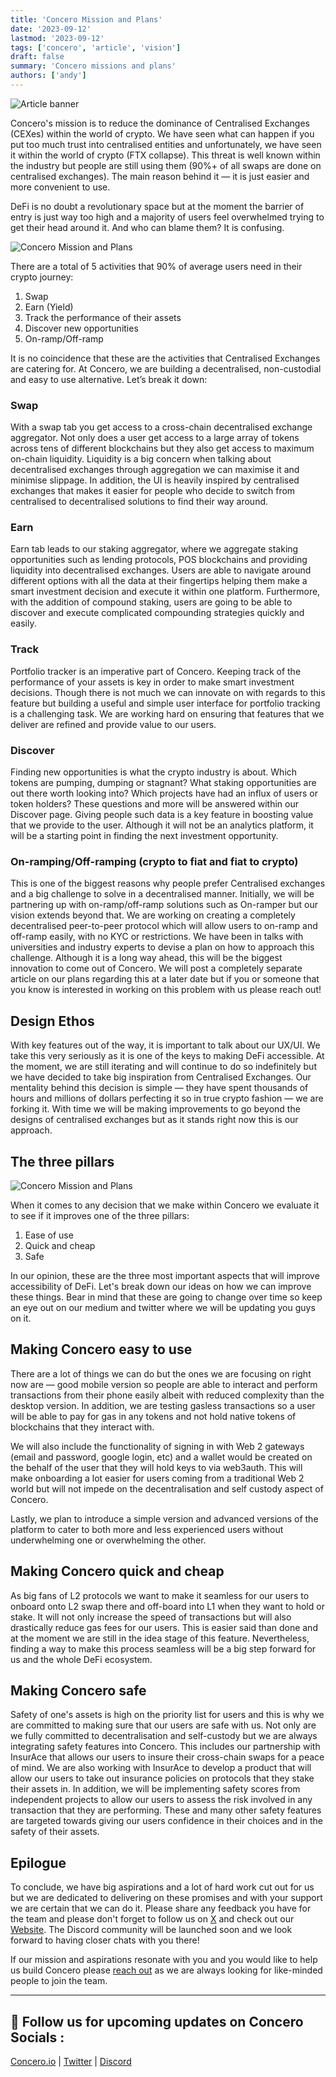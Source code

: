 ```yaml
---
title: 'Concero Mission and Plans'
date: '2023-09-12'
lastmod: '2023-09-12'
tags: ['concero', 'article', 'vision']
draft: false
summary: 'Concero missions and plans'
authors: ['andy']
---
```


![Article banner](/static/images/concero/article/concero-mission-plans/banner.webp)

Concero's mission is to reduce the dominance of Centralised Exchanges (CEXes) within the world of crypto. We have seen what can happen if you put too much trust into centralised entities and unfortunately, we have seen it within the world of crypto (FTX collapse). This threat is well known within the industry but people are still using them (90%+ of all swaps are done on centralised exchanges). The main reason behind it — it is just easier and more convenient to use.

DeFi is no doubt a revolutionary space but at the moment the barrier of entry is just way too high and a majority of users feel overwhelmed trying to get their head around it. And who can blame them? It is confusing.

![Concero Mission and Plans](/static/images/concero/article/concero-mission-plans/fig1.webp)

There are a total of 5 activities that 90% of average users need in their crypto journey:

1. Swap
2. Earn (Yield)
3. Track the performance of their assets
4. Discover new opportunities
5. On-ramp/Off-ramp

It is no coincidence that these are the activities that Centralised Exchanges are catering for. At Concero, we are building a decentralised, non-custodial and easy to use alternative. Let’s break it down:

### Swap

With a swap tab you get access to a cross-chain decentralised exchange aggregator. Not only does a user get access to a large array of tokens across tens of different blockchains but they also get access to maximum on-chain liquidity. Liquidity is a big concern when talking about decentralised exchanges through aggregation we can maximise it and minimise slippage. In addition, the UI is heavily inspired by centralised exchanges that makes it easier for people who decide to switch from centralised to decentralised solutions to find their way around.

### Earn

Earn tab leads to our staking aggregator, where we aggregate staking opportunities such as lending protocols, POS blockchains and providing liquidity into decentralised exchanges. Users are able to navigate around different options with all the data at their fingertips helping them make a smart investment decision and execute it within one platform. Furthermore, with the addition of compound staking, users are going to be able to discover and execute complicated compounding strategies quickly and easily.

### Track

Portfolio tracker is an imperative part of Concero. Keeping track of the performance of your assets is key in order to make smart investment decisions. Though there is not much we can innovate on with regards to this feature but building a useful and simple user interface for portfolio tracking is a challenging task. We are working hard on ensuring that features that we deliver are refined and provide value to our users.

### Discover

Finding new opportunities is what the crypto industry is about. Which tokens are pumping, dumping or stagnant? What staking opportunities are out there worth looking into? Which projects have had an influx of users or token holders? These questions and more will be answered within our Discover page. Giving people such data is a key feature in boosting value that we provide to the user. Although it will not be an analytics platform, it will be a starting point in finding the next investment opportunity.

### On-ramping/Off-ramping (crypto to fiat and fiat to crypto)

This is one of the biggest reasons why people prefer Centralised exchanges and a big challenge to solve in a decentralised manner. Initially, we will be partnering up with on-ramp/off-ramp solutions such as On-ramper but our vision extends beyond that. We are working on creating a completely decentralised peer-to-peer protocol which will allow users to on-ramp and off-ramp easily, with no KYC or restrictions. We have been in talks with universities and industry experts to devise a plan on how to approach this challenge. Although it is a long way ahead, this will be the biggest innovation to come out of Concero. We will post a completely separate article on our plans regarding this at a later date but if you or someone that you know is interested in working on this problem with us please reach out!

## Design Ethos

With key features out of the way, it is important to talk about our UX/UI. We take this very seriously as it is one of the keys to making DeFi accessible. At the moment, we are still iterating and will continue to do so indefinitely but we have decided to take big inspiration from Centralised Exchanges. Our mentality behind this decision is simple — they have spent thousands of hours and millions of dollars perfecting it so in true crypto fashion — we are forking it. With time we will be making improvements to go beyond the designs of centralised exchanges but as it stands right now this is our approach.

## The three pillars

![Concero Mission and Plans](/static/images/concero/article/concero-mission-plans/fig2.webp)

When it comes to any decision that we make within Concero we evaluate it to see if it improves one of the three pillars:

1. Ease of use
2. Quick and cheap
3. Safe

In our opinion, these are the three most important aspects that will improve accessibility of DeFi. Let's break down our ideas on how we can improve these things. Bear in mind that these are going to change over time so keep an eye out on our medium and twitter where we will be updating you guys on it.

## Making Concero easy to use

There are a lot of things we can do but the ones we are focusing on right now are — good mobile version so people are able to interact and perform transactions from their phone easily albeit with reduced complexity than the desktop version. In addition, we are testing gasless transactions so a user will be able to pay for gas in any tokens and not hold native tokens of blockchains that they interact with.

We will also include the functionality of signing in with Web 2 gateways (email and password, google login, etc) and a wallet would be created on the behalf of the user that they will hold keys to via web3auth. This will make onboarding a lot easier for users coming from a traditional Web 2 world but will not impede on the decentralisation and self custody aspect of Concero.

Lastly, we plan to introduce a simple version and advanced versions of the platform to cater to both more and less experienced users without underwhelming one or overwhelming the other.

## Making Concero quick and cheap

As big fans of L2 protocols we want to make it seamless for our users to onboard onto L2 swap there and off-board into L1 when they want to hold or stake. It will not only increase the speed of transactions but will also drastically reduce gas fees for our users. This is easier said than done and at the moment we are still in the idea stage of this feature. Nevertheless, finding a way to make this process seamless will be a big step forward for us and the whole DeFi ecosystem.

## Making Concero safe

Safety of one's assets is high on the priority list for users and this is why we are committed to making sure that our users are safe with us. Not only are we fully committed to decentralisation and self-custody but we are always integrating safety features into Concero. This includes our partnership with InsurAce that allows our users to insure their cross-chain swaps for a peace of mind. We are also working with InsurAce to develop a product that will allow our users to take out insurance policies on protocols that they stake their assets in. In addition, we will be implementing safety scores from independent projects to allow our users to assess the risk involved in any transaction that they are performing. These and many other safety features are targeted towards giving our users confidence in their choices and in the safety of their assets.

## Epilogue

To conclude, we have big aspirations and a lot of hard work cut out for us but we are dedicated to delivering on these promises and with your support we are certain that we can do it. Please share any feedback you have for the team and please don't forget to follow us on [X](https://x.com/concero_io) and check out our [Website](https://concero.io). The Discord community will be launched soon and we look forward to having closer chats with you there!

If our mission and aspirations resonate with you and you would like to help us build Concero please [reach out](mailto:andy@concero.io) as we are always looking for like-minded people to join the team.

---

## 🤝 Follow us for upcoming updates on Concero Socials :

[Concero.io](https://concero.io) | [Twitter](https://x.com/concero_io) | [Discord](https://discord.com/invite/lanca)